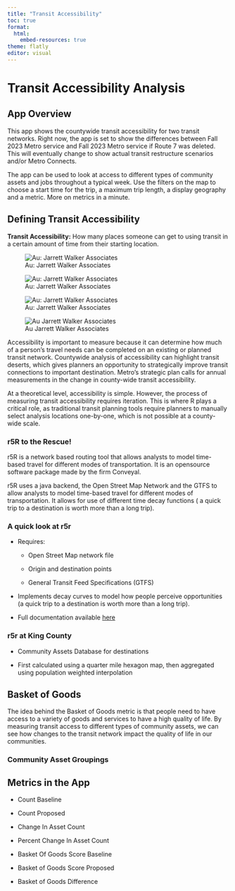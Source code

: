 ```yaml
---
title: "Transit Accessibility"
toc: true
format:
  html:
    embed-resources: true
theme: flatly
editor: visual
---
```


# Transit Accessibility Analysis

## App Overview

This app shows the countywide transit accessibility for two transit networks. Right now, the app is set to show the differences between Fall 2023 Metro service and Fall 2023 Metro service if Route 7 was deleted. This will eventually change to show actual transit restructure scenarios and/or Metro Connects.

The app can be used to look at access to different types of community assets and jobs throughout a typical week. Use the filters on the map to choose a start time for the trip, a maximum trip length, a display geography and a metric. More on metrics in a minute.

## Defining Transit Accessibility

**Transit Accessibility:** How many places someone can get to using transit in a certain amount of time from their starting location.

![Au: Jarrett Walker Associates](images/jwalker_accessibility_1.png)

![Au: Jarrett Walker Associates](images/jwalker_accessibility_2.png)

![Au: Jarrett Walker Associates](images/jwalker_accessibility_3.png)

![Au Jarrett Walker Associates](images/jwalker_accessibility_4.png)

Accessibility is important to measure because it can determine how much of a person's travel needs can be completed on an existing or planned transit network. Countywide analysis of accessibility can highlight transit deserts, which gives planners an opportunity to strategically improve transit connections to important destination. Metro's strategic plan calls for annual measurements in the change in county-wide transit accessibility.

At a theoretical level, accessibility is simple. However, the process of measuring transit accessibility requires iteration. This is where R plays a critical role, as traditional transit planning tools require planners to manually select analysis locations one-by-one, which is not possible at a county-wide scale.

### r5R to the Rescue!

r5R is a network based routing tool that allows analysts to model time-based travel for different modes of transportation. It is an opensource software package made by the firm Conveyal.

r5R uses a java backend, the Open Street Map Network and the GTFS to allow analysts to model time-based travel for different modes of transportation. It allows for use of different time decay functions ( a quick trip to a destination is worth more than a long trip).

### A quick look at r5r

-   Requires:

    -   Open Street Map network file

    -   Origin and destination points

    -   General Transit Feed Specifications (GTFS)

-   Implements decay curves to model how people perceive opportunities (a quick trip to a destination is worth more than a long trip).

-   Full documentation available [here](https://ipeagit.github.io/r5r/index.html)

### r5r at King County

-   Community Assets Database for destinations

-   First calculated using a quarter mile hexagon map, then aggregated using population weighted interpolation

## Basket of Goods

The idea behind the Basket of Goods metric is that people need to have access to a variety of goods and services to have a high quality of life. By measuring transit access to different types of community assets, we can see how changes to the transit network impact the quality of life in our communities.

### Community Asset Groupings

## Metrics in the App

-   Count Baseline

-   Count Proposed

-   Change In Asset Count

-   Percent Change In Asset Count

-   Basket Of Goods Score Baseline

-   Basket of Goods Score Proposed

-   Basket of Goods Difference
